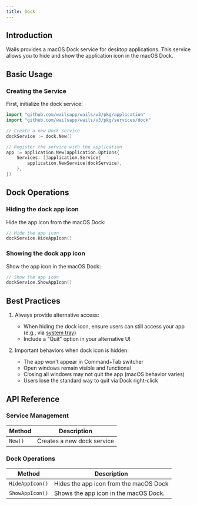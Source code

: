 ```yaml
---
title: Dock
---
```


## Introduction

Wails provides a macOS Dock service for desktop applications. This service allows you to hide and show the application icon in the macOS Dock.

## Basic Usage

### Creating the Service

First, initialize the dock service:

```go
import "github.com/wailsapp/wails/v3/pkg/application"
import "github.com/wailsapp/wails/v3/pkg/services/dock"

// Create a new Dock service
dockService := dock.New()

// Register the service with the application
app := application.New(application.Options{
    Services: []application.Service{
        application.NewService(dockService),
    },
})
```

## Dock Operations

### Hiding the dock app icon

Hide the app icon from the macOS Dock:

```go
// Hide the app icon
dockService.HideAppIcon()
```

### Showing the dock app icon

Show the app icon in the macOS Dock:

```go
// Show the app icon
dockService.ShowAppIcon()
```

## Best Practices

1. Always provide alternative access:
   - When hiding the dock icon, ensure users can still access your app (e.g., via [system tray](https://v3alpha.wails.io/learn/systray/))
   - Include a "Quit" option in your alternative UI

2. Important behaviors when dock icon is hidden:
   - The app won't appear in Command+Tab switcher
   - Open windows remain visible and functional
   - Closing all windows may not quit the app (macOS behavior varies)
   - Users lose the standard way to quit via Dock right-click


## API Reference

### Service Management
| Method                                     | Description                                           |
|--------------------------------------------|-------------------------------------------------------|
| `New()`                                    | Creates a new dock service                            |

### Dock Operations
| Method                                       | Description                                                |
|--------------------------------|-------------------------------------------------------------|
| `HideAppIcon()`                | Hides the app icon from the macOS Dock                      |
| `ShowAppIcon()`                | Shows the app icon in the macOS Dock.                       |
